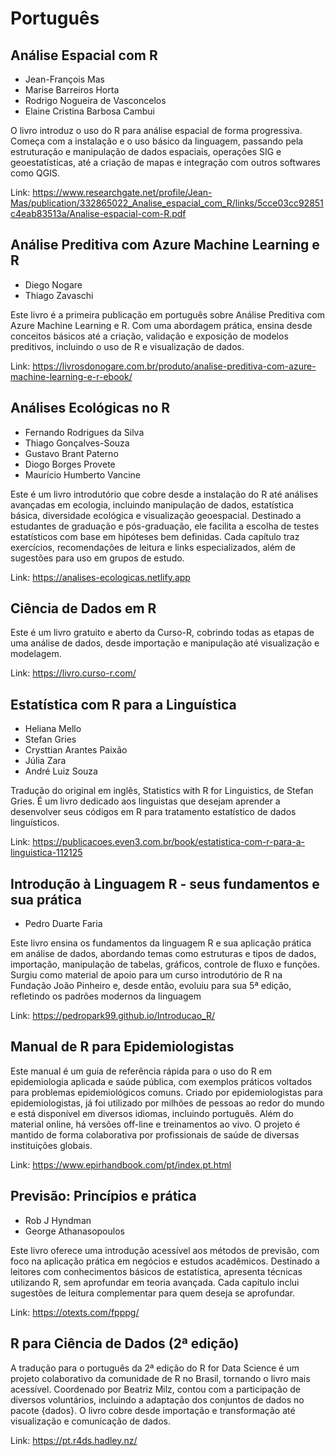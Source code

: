 # Português

## Análise Espacial com R

- Jean-François Mas
- Marise Barreiros Horta
- Rodrigo Nogueira de Vasconcelos
- Elaine Cristina Barbosa Cambui

O livro introduz o uso do R para análise espacial de forma progressiva. Começa com a instalação e o uso básico da linguagem, passando pela estruturação e manipulação de dados espaciais, operações SIG e geoestatísticas, até a criação de mapas e integração com outros softwares como QGIS.

Link: [https://www.researchgate.net/profile/Jean-Mas/publication/332865022_Analise_espacial_com_R/links/5cce03cc92851c4eab83513a/Analise-espacial-com-R.pdf](https://www.researchgate.net/profile/Jean-Mas/publication/332865022_Analise_espacial_com_R/links/5cce03cc92851c4eab83513a/Analise-espacial-com-R.pdf)

## Análise Preditiva com Azure Machine Learning e R

- Diego Nogare
- Thiago Zavaschi

Este livro é a primeira publicação em português sobre Análise Preditiva com Azure Machine Learning e R. Com uma abordagem prática, ensina desde conceitos básicos até a criação, validação e exposição de modelos preditivos, incluindo o uso de R e visualização de dados.

Link: [https://livrosdonogare.com.br/produto/analise-preditiva-com-azure-machine-learning-e-r-ebook/](https://livrosdonogare.com.br/produto/analise-preditiva-com-azure-machine-learning-e-r-ebook/)

## Análises Ecológicas no R

- Fernando Rodrigues da Silva
- Thiago Gonçalves-Souza
- Gustavo Brant Paterno
- Diogo Borges Provete
- Maurício Humberto Vancine

Este é um livro introdutório que cobre desde a instalação do R até análises avançadas em ecologia, incluindo manipulação de dados, estatística básica, diversidade ecológica e visualização geoespacial. Destinado a estudantes de graduação e pós-graduação, ele facilita a escolha de testes estatísticos com base em hipóteses bem definidas. Cada capítulo traz exercícios, recomendações de leitura e links especializados, além de sugestões para uso em grupos de estudo.

Link: [https://analises-ecologicas.netlify.app](https://analises-ecologicas.netlify.app)

## Ciência de Dados em R



Este é um livro gratuito e aberto da Curso-R, cobrindo todas as etapas de uma análise de dados, desde importação e manipulação até visualização e modelagem.

Link: [https://livro.curso-r.com/](https://livro.curso-r.com/)

## Estatística com R para a Linguística

- Heliana Mello
- Stefan Gries
- Crysttian Arantes Paixão
- Júlia Zara
- André Luiz Souza

Tradução do original em inglês, Statistics with R for Linguistics, de Stefan Gries. É um livro dedicado aos linguistas que desejam aprender a desenvolver seus códigos em R para tratamento estatístico de dados linguísticos.

Link: [https://publicacoes.even3.com.br/book/estatistica-com-r-para-a-linguistica-112125](https://publicacoes.even3.com.br/book/estatistica-com-r-para-a-linguistica-112125)

## Introdução à Linguagem R - seus fundamentos e sua prática

- Pedro Duarte Faria

Este livro ensina os fundamentos da linguagem R e sua aplicação prática em análise de dados, abordando temas como estruturas e tipos de dados, importação, manipulação de tabelas, gráficos, controle de fluxo e funções. Surgiu como material de apoio para um curso introdutório de R na Fundação João Pinheiro e, desde então, evoluiu para sua 5ª edição, refletindo os padrões modernos da linguagem

Link: [https://pedropark99.github.io/Introducao_R/](https://pedropark99.github.io/Introducao_R/)

## Manual de R para Epidemiologistas



Este manual é um guia de referência rápida para o uso do R em epidemiologia aplicada e saúde pública, com exemplos práticos voltados para problemas epidemiológicos comuns. Criado por epidemiologistas para epidemiologistas, já foi utilizado por milhões de pessoas ao redor do mundo e está disponível em diversos idiomas, incluindo português. Além do material online, há versões off-line e treinamentos ao vivo. O projeto é mantido de forma colaborativa por profissionais de saúde de diversas instituições globais.

Link: [https://www.epirhandbook.com/pt/index.pt.html](https://www.epirhandbook.com/pt/index.pt.html)

## Previsão: Princípios e prática

- Rob J Hyndman
- George Athanasopoulos

Este livro oferece uma introdução acessível aos métodos de previsão, com foco na aplicação prática em negócios e estudos acadêmicos. Destinado a leitores com conhecimentos básicos de estatística, apresenta técnicas utilizando R, sem aprofundar em teoria avançada. Cada capítulo inclui sugestões de leitura complementar para quem deseja se aprofundar.

Link: [https://otexts.com/fpppg/](https://otexts.com/fpppg/)

## R para Ciência de Dados (2ª edição)



A tradução para o português da 2ª edição do R for Data Science é um projeto colaborativo da comunidade de R no Brasil, tornando o livro mais acessível. Coordenado por Beatriz Milz, contou com a participação de diversos voluntários, incluindo a adaptação dos conjuntos de dados no pacote {dados}. O livro cobre desde importação e transformação até visualização e comunicação de dados.

Link: [https://pt.r4ds.hadley.nz/](https://pt.r4ds.hadley.nz/)


